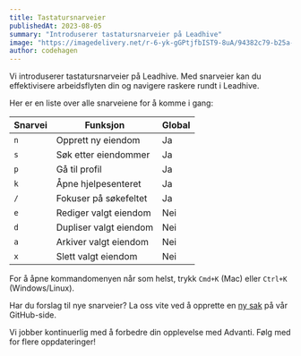 ```yaml
---
title: Tastatursnarveier
publishedAt: 2023-08-05
summary: "Introduserer tastatursnarveier på Leadhive"
image: "https://imagedelivery.net/r-6-yk-gGPtjfbIST9-8uA/94382c79-b25a-4585-3d65-e25419418300/public"
author: codehagen
---
```

    
Vi introduserer tastatursnarveier på Leadhive. Med snarveier kan du effektivisere arbeidsflyten din og navigere raskere rundt i Leadhive.

Her er en liste over alle snarveiene for å komme i gang:

| Snarvei | Funksjon                      | Global |
| ------- | ----------------------------- | ------ |
| `n`     | Opprett ny eiendom            | Ja     |
| `s`     | Søk etter eiendommer          | Ja     |
| `p`     | Gå til profil                 | Ja     |
| `k`     | Åpne hjelpesenteret           | Ja     |
| `/`     | Fokuser på søkefeltet         | Ja     |
| `e`     | Rediger valgt eiendom         | Nei    |
| `d`     | Dupliser valgt eiendom        | Nei    |
| `a`     | Arkiver valgt eiendom         | Nei    |
| `x`     | Slett valgt eiendom           | Nei    |

For å åpne kommandomenyen når som helst, trykk `Cmd+K` (Mac) eller `Ctrl+K` (Windows/Linux).

Har du forslag til nye snarveier? La oss vite ved å opprette en [ny sak](https://github.com/Codehagen/advantiestate/issues/new?title=Snarveiforslag&labels=forbedring) på vår GitHub-side.

Vi jobber kontinuerlig med å forbedre din opplevelse med Advanti. Følg med for flere oppdateringer!

